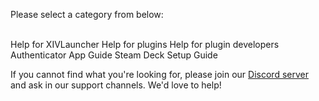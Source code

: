 
<div style={{ textAlign: 'center' }}>

Please select a category from below: <br /> <br />

<Link href="/xl_troubleshooting" className="btnm">Help for XIVLauncher</Link>
<Link href="/dalamud_troubleshooting" className="btnm">Help for plugins</Link>
<Link href="/development" className="btnm">Help for plugin developers</Link>
<Link href="/mobile_otp" className="btnm">Authenticator App Guide</Link>
<Link href="/steamdeck" className="btnm">Steam Deck Setup Guide</Link>

</div>

If you cannot find what you're looking for, please join our [Discord server](https://goat.place/) and ask in our support channels. We'd love to help!

